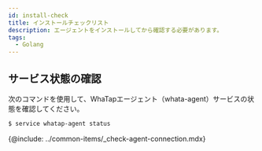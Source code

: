 ```yaml
---
id: install-check
title: インストールチェックリスト
description: エージェントをインストールしてから確認する必要があります。
tags:
  - Golang
---
```



## サービス状態の確認

次のコマンドを使用して、WhaTapエージェント（whata-agent）サービスの状態を確認してください。

```bash title='SH'
$ service whatap-agent status
```

<!-- 에이전트 연결 확인 -->

{@include: ../common-items/_check-agent-connection.mdx}
